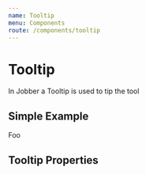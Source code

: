 ```yaml
---
name: Tooltip
menu: Components
route: /components/tooltip
---
```



# Tooltip

<ComponentStatus stage="pre" responsive="no" accessible="no" />

In Jobber a Tooltip is used to tip the tool

## Simple Example

<Playground>
  <Tooltip message="This is a user message.">Foo</Tooltip>
</Playground>

## Tooltip Properties

<Props of={Tooltip} />

